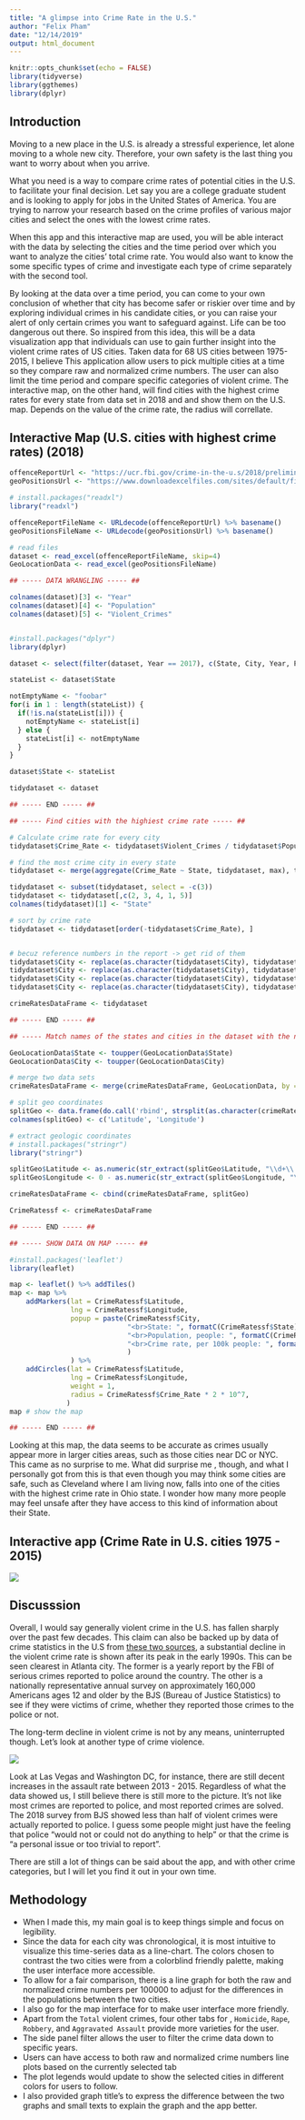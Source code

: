 ```yaml
---
title: "A glimpse into Crime Rate in the U.S."
author: "Felix Pham"
date: "12/14/2019"
output: html_document
---
```


```r
knitr::opts_chunk$set(echo = FALSE)
library(tidyverse)
library(ggthemes)
library(dplyr)
```

## Introduction  

Moving to a new place in the U.S. is already a stressful experience, let alone moving to a whole new city. Therefore, your own safety is the last thing you want to worry about when you arrive. 

What you need is a way to compare crime rates of potential cities in the U.S. to facilitate your final decision. Let say you are a college graduate student and is looking to apply for jobs in the United States of America. You are trying to narrow your research based on the crime profiles of various major cities and select the ones with the lowest crime rates. 

When this app and this interactive map are used, you will be able interact with the data by selecting the cities and the time period over which you want to analyze the cities’ total crime rate. You would also want to know the some specific types of crime and investigate each type of crime separately with the second tool. 

By looking at the data over a time period, you can come to your own conclusion of whether that city has become safer or riskier over time and by exploring individual crimes in his candidate cities, or you can raise your alert of only certain crimes you want to safeguard against. Life can be too dangerous out there. So inspired from this idea, this will be a data visualization app that individuals can use to gain further insight into the violent crime rates of US cities. Taken data for 68 US cities between 1975-2015, I believe This application allow users to pick multiple cities at a time so they compare raw and normalized crime numbers. The user can also limit the time period and compare specific categories of violent crime. The interactive map, on the other hand, will find cities with the highest crime rates for every state from data set in 2018 and and show them on the U.S. map. Depends on the value of the crime rate, the radius will correllate.

## Interactive Map (U.S. cities with highest crime rates)  (2018)

```r

offenceReportUrl <- "https://ucr.fbi.gov/crime-in-the-u.s/2018/preliminary-report/tables/table-4/table-4.xls"
geoPositionsUrl <- "https://www.downloadexcelfiles.com/sites/default/files/docs/lat-long-cities-usa-1507j.xlsx"

# install.packages("readxl")
library("readxl")

offenceReportFileName <- URLdecode(offenceReportUrl) %>% basename()
geoPositionsFileName <- URLdecode(geoPositionsUrl) %>% basename()

# read files
dataset <- read_excel(offenceReportFileName, skip=4)
GeoLocationData <- read_excel(geoPositionsFileName)

## ----- DATA WRANGLING ----- ##

colnames(dataset)[3] <- "Year"
colnames(dataset)[4] <- "Population"
colnames(dataset)[5] <- "Violent_Crimes"


#install.packages("dplyr")
library(dplyr)

dataset <- select(filter(dataset, Year == 2017), c(State, City, Year, Population, Violent_Crimes))

stateList <- dataset$State

notEmptyName <- "foobar"
for(i in 1 : length(stateList)) {
  if(!is.na(stateList[i])) {
    notEmptyName <- stateList[i]
  } else {
    stateList[i] <- notEmptyName
  }
}

dataset$State <- stateList

tidydataset <- dataset

## ----- END ----- ##

## ----- Find cities with the highiest crime rate ----- ##

# Calculate crime rate for every city
tidydataset$Crime_Rate <- tidydataset$Violent_Crimes / tidydataset$Population

# find the most crime city in every state
tidydataset <- merge(aggregate(Crime_Rate ~ State, tidydataset, max), tidydataset, by = c("Crime_Rate"))

tidydataset <- subset(tidydataset, select = -c(3)) 
tidydataset <- tidydataset[,c(2, 3, 4, 1, 5)]
colnames(tidydataset)[1] <- "State"

# sort by crime rate
tidydataset <- tidydataset[order(-tidydataset$Crime_Rate), ]


# becuz reference numbers in the report -> get rid of them
tidydataset$City <- replace(as.character(tidydataset$City), tidydataset$City == "NEW ORLEANS7", "NEW ORLEANS")
tidydataset$City <- replace(as.character(tidydataset$City), tidydataset$City == "HONOLULU5", "HONOLULU")
tidydataset$City <- replace(as.character(tidydataset$City), tidydataset$City == "HOUSTON5", "HOUSTON")
tidydataset$City <- replace(as.character(tidydataset$City), tidydataset$City == "NASHVILLE METROPOLITAN", "NASHVILLE")

crimeRatesDataFrame <- tidydataset

## ----- END ----- ##

## ----- Match names of the states and cities in the dataset with the names of them in the geo data set ----- ##

GeoLocationData$State <- toupper(GeoLocationData$State)
GeoLocationData$City <- toupper(GeoLocationData$City)

# merge two data sets
crimeRatesDataFrame <- merge(crimeRatesDataFrame, GeoLocationData, by = c("State", "City"))

# split geo coordinates
splitGeo <- data.frame(do.call('rbind', strsplit(as.character(crimeRatesDataFrame$Location),' ',fixed=TRUE)))
colnames(splitGeo) <- c('Latitude', 'Longitude')

# extract geologic coordinates
# install.packages("stringr")
library("stringr")

splitGeo$Latitude <- as.numeric(str_extract(splitGeo$Latitude, "\\d+\\.*\\d*"))
splitGeo$Longitude <- 0 - as.numeric(str_extract(splitGeo$Longitude, "\\d+\\.*\\d*"))

crimeRatesDataFrame <- cbind(crimeRatesDataFrame, splitGeo)

CrimeRatessf <- crimeRatesDataFrame

## ----- END ----- ##

## ----- SHOW DATA ON MAP ----- ##

#install.packages('leaflet')
library(leaflet)

map <- leaflet() %>% addTiles()
map <- map %>% 
    addMarkers(lat = CrimeRatessf$Latitude, 
               lng = CrimeRatessf$Longitude, 
               popup = paste(CrimeRatessf$City,
                             "<br>State: ", formatC(CrimeRatessf$State),
                             "<br>Population, people: ", formatC(CrimeRatessf$Population, format = "d", big.mark = ","),
                             "<br>Crime rate, per 100k people: ", formatC(CrimeRatessf$Crime_Rate * 100000, format = "d", big.mark = ",")
                             )
               ) %>%
    addCircles(lat = CrimeRatessf$Latitude,
               lng = CrimeRatessf$Longitude,
               weight = 1, 
               radius = CrimeRatessf$Crime_Rate * 2 * 10^7,
              )
map # show the map

## ----- END ----- ##
```

Looking at this map, the data seems to be accurate as crimes usually appear more in larger cities areas, such as those cities near DC or NYC. This came as no surprise to me. What did surprise me , though, and what I personally got from this is that even though you may think some cities are safe, such as Cleveland where I am living now, falls into one of the cities with the highest crime rate in Ohio state. I wonder how many more people may feel unsafe after they have access to this kind of information about their State.


## Interactive app (Crime Rate in U.S. cities 1975 - 2015)

![](./imgs/tool.PNG)

## Discusssion

Overall, I would say generally violent crime in the U.S. has fallen sharply over the past few decades. This claim can also be backed up by data of crime statistics in the U.S from [these two sources](https://www.bjs.gov/content/pub/pdf/ntcm_2014.pdf), a substantial decline in the violent crime rate is shown after its peak in the early 1990s. This can be seen clearest in Atlanta city. The former is a yearly report by the FBI of serious crimes reported to police around the country. The other is a nationally representative annual survey on approximately 160,000 Americans ages 12 and older by the BJS (Bureau of Justice Statistics) to see if they were victims of crime, whether they reported those crimes to the police or not.

The long-term decline in violent crime is not by any means, uninterrupted though. Let's look at another type of crime violence.


![](./imgs/AggregatedAssault.PNG)

Look at Las Vegas and Washington DC, for instance, there are still decent increases in the assault rate between 2013 - 2015. Regardless of what the data showed us, I still believe there is still more to the picture. It's not like most crimes are reported to police, and most reported crimes are solved. The 2018 survey from BJS showed less than half of violent crimes were actually reported to police. I guess some people might just have the feeling that police “would not or could not do anything to help” or that the crime is “a personal issue or too trivial to report”.

There are still a lot of things can be said about the app, and with other crime categories, but I will let you find it out in your own time.

## Methodology

* When I made this, my main goal is to keep things simple and focus on legibility. 
* Since the data for each city was chronological, it is most intuitive to visualize this time-series data as a line-chart. The colors chosen to contrast the two cities were from a colorblind friendly palette, making the user interface more accessible. 
* To allow for a fair comparison, there is a line graph for both the raw and normalized crime numbers per 100000 to adjust for the differences in the populations between the two cities.
* I also go for the map interface for to make user interface more friendly.
* Apart from the `Total` violent crimes, four other tabs for , `Homicide`, `Rape`, `Robbery`, and `Aggravated Assault` provide more varieties for the user.
* The side panel filter allows the user to filter the crime data down to specific years.
* Users can have access to both raw and normalized crime numbers line plots based on the currently selected tab
* The plot legends would update to show the selected cities in different colors for users to follow.  
* I also provided graph title's to express the difference between the two graphs and small texts to explain the graph and the app better.



